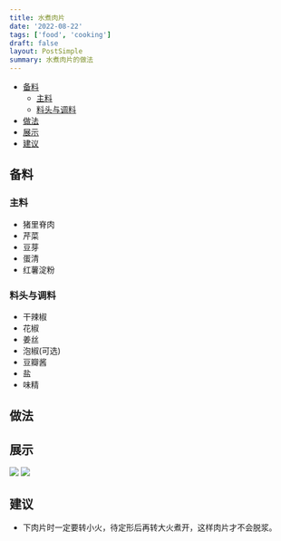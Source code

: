 ```yaml
---
title: 水煮肉片
date: '2022-08-22'
tags: ['food', 'cooking']
draft: false
layout: PostSimple
summary: 水煮肉片的做法
---
```


- [备料](#备料)
  - [主料](#主料)
  - [料头与调料](#料头与调料)
- [做法](#做法)
- [展示](#展示)
- [建议](#建议)

## 备料

### 主料

- 猪里脊肉
- 芹菜
- 豆芽
- 蛋清
- 红薯淀粉

### 料头与调料

- 干辣椒
- 花椒
- 姜丝
- 泡椒(可选)
- 豆瓣酱
- 盐
- 味精

## 做法

## 展示

![](https://raw.githubusercontent.com/apuppy/static/main/blog4036AC7A-07B9-4284-91FE-9189CCD0F1C8_1_105_c.jpeg)
![](https://raw.githubusercontent.com/apuppy/static/main/blog56E61C69-EF2D-4044-BB02-9FD987C29843_1_105_c.jpeg)

## 建议

- 下肉片时一定要转小火，待定形后再转大火煮开，这样肉片才不会脱浆。
